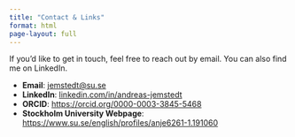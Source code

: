 ```yaml
---
title: "Contact & Links"
format: html
page-layout: full
---
```


If you'd like to get in touch, feel free to reach out by email. You can also find me on LinkedIn.

-   **Email**: [jemstedt\@su.se](mailto:jemstedt@su.se)
-   **LinkedIn**: [linkedin.com/in/andreas-jemstedt](https://www.linkedin.com/in/andreas-jemstedt)
-   **ORCID**: <https://orcid.org/0000-0003-3845-5468>
-   **Stockholm University Webpage**: <https://www.su.se/english/profiles/anje6261-1.191060>
